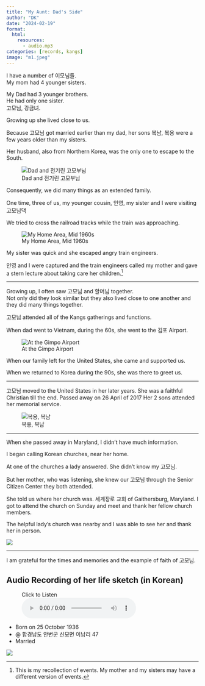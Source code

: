 ```yaml
---
title: "My Aunt: Dad's Side"
author: "DK"
date: "2024-02-19"
format:
  html:
    resources:
      - audio.mp3
categories: [records, kangs]
image: "m1.jpeg"
---
```


I have a number of 이모님들.  
My mom had 4 younger sisters.

My Dad had 3 younger brothers.  
He had only one sister.  
고모님, 강금녀.

Growing up she lived close to us.

Because 고모님 got married earlier than my dad, her sons 복남, 복용 were a few years older than my sisters.

Her husband, also from Northern Korea, was the only one to escape to the South.

![Dad and 전기린 고모부님](dad_uncle.jpg)

Consequently, we did many things as an extended family.

One time, three of us, my younger cousin, 인영, my sister and I were visiting 고모님댁

We tried to cross the railroad tracks while the train was approaching.

![My Home Area, Mid 1960s](old_home.jpg)

My sister was quick and she escaped angry train engineers.  

인영 and I were captured and the train engineers called my mother and gave a stern lecture about taking care her children.^[This is my recollection of events. My mother and my sisters may have a different version of events.]

---

Growing up, I often saw 고모님 and 할머님 together.  
Not only did they look similar but they also lived close to one another and they did many things together.

고모님 attended all of the Kangs gatherings and functions.

When dad went to Vietnam, during the 60s, she went to the 김포 Airport.

![At the Gimpo Airport](airport.jpg)

When our family left for the United States, she came and supported us.

When we returned to Korea during the 90s, she was there to greet us.

---

고모님 moved to the United States in her later years.
She was a faithful Christian till the end.
Passed away on 26 April of 2017
Her 2 sons attended her memorial service.

![복용, 복남](brothers.JPG)

---

When she passed away in Maryland, I didn't have much information.

I began calling Korean churches, near her home.

At one of the churches a lady answered.
She didn't know my 고모님.

But her mother, who was listening, she knew our 고모님 through the Senior Citizen Center they both attended.

She told us where her church was. 세계장로 교회 of Gaithersburg, Maryland.
I got to attend the church on Sunday and meet and thank her fellow church members.

The helpful lady's church was nearby and I was able to see her and thank her in person.

![](banquest.JPG)

---

I am grateful for the times and memories and the example of faith of 고모님.

## Audio Recording of her life sketch (in Korean)

<figure>
<figcaption>Click to Listen</figcaption>
<audio controls src="audio.mp3">
Your browser does not support the <code>audio</code> element.
</audio>
</figure>

- Born on 25 October 1936
- @ 함경남도 안변군 신모면 이남리 47 
- Married 


![](m1.jpeg)
